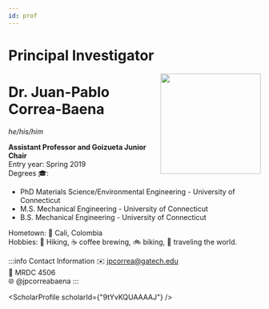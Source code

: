 ```yaml
---
id: prof
---
```



# Principal Investigator

<img src={profImage} width="200" align="right"/> 

# Dr. Juan-Pablo Correa-Baena
*he/his/him*

**Assistant Professor and Goizueta Junior Chair**<br/>
Entry year: Spring 2019<br/>
Degrees 🎓:
- PhD Materials Science/Environmental Engineering - University of Connecticut
- M.S. Mechanical Engineering - University of Connecticut
- B.S. Mechanical Engineering - University of Connecticut

Hometown: 🏡 Cali, Colombia<br/>
Hobbies: 🥾 Hiking, ☕️ coffee brewing, 🚲 biking, 🛫 traveling the world.

:::info Contact Information
✉️ jpcorrea@gatech.edu<br/>
🏢 MRDC 4506<br/>
🌐 @jpcorreabaena
:::

<ScholarProfile scholarId={"9tYvKQUAAAAJ"} />
